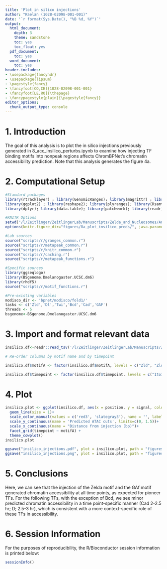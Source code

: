 ```yaml
---
title: 'Plot in silico injections'
author: "Kaelan (1028-02098-001-001)"
date: '`r format(Sys.Date(), "%B %d, %Y")`'
output:
  html_document:
    depth: 3
    theme: sandstone
    toc: yes
    toc_float: yes
  pdf_document:
    toc: yes
  word_document:
    toc: yes
header-includes:
- \usepackage{fancyhdr}
- \usepackage{lipsum}
- \pagestyle{fancy}
- \fancyfoot[CO,CE]{1028-02098-001-001}
- \fancyfoot[LE,RO]{\thepage}
- \fancypagestyle{plain}{\pagestyle{fancy}}
editor_options:
  chunk_output_type: console
---
```


# 1. Introduction

The goal of this analysis is to plot the in silico injections previously generated in 8_acc_insilico_perturbs.ipynb to examine how injecting TF binding motifs into nonpeak regions affects ChromBPNet's chromatin accessibility prediction. Note that this analysis generates the figure 4a. 

# 2. Computational Setup

```r
#Standard packages
library(rtracklayer) ; library(GenomicRanges); library(magrittr) ; library(Biostrings)
library(ggplot2) ; library(reshape2); library(plyranges); library(Rsamtools); library(ggpubr)
library(dplyr); library(data.table); library(patchwork); library(readr); library(testit); library(cowplot)

#KNITR Options
setwd("/l/Zeitlinger/ZeitlingerLab/Manuscripts/Zelda_and_Nucleosomes/Analysis/analysis/")
options(knitr.figure_dir="figures/8a_plot_insilico_preds/", java.parameters = "- Xmx6g")

#Lab sources
source("scripts/r/granges_common.r")
source("scripts/r/metapeak_common.r")
source("scripts/r/knitr_common.r")
source("scripts/r/caching.r")
source("scripts/r/metapeak_functions.r")

#Specific sources
library(ggseqlogo)
library(BSgenome.Dmelanogaster.UCSC.dm6)
library(rhdf5)
source("scripts/r/motif_functions.r")

#Pre-existing variables
modisco_dir <- 'bpnet/modisco/fold1/'
tasks <- c('Zld','Dl','Twi','Bcd','Cad','GAF')
threads <- 5
bsgenome<-BSgenome.Dmelanogaster.UCSC.dm6

```

# 3. Import and format relevant data

```r

insilico.df<-readr::read_tsv('/l/Zeitlinger/ZeitlingerLab/Manuscripts/Zelda_and_Nucleosomes/Analysis/analysis/tsv/perturbs/accessibility/insilico/insilico_inj_profiles_nonpeak_seq.tsv.gz')

# Re-order columns by motif name and by timepoint

insilico.df$motifA <- factor(insilico.df$motifA, levels = c("Zld", "Zld-lowaff", "Zld-lowestaff", "Gaf", "Cad", "Dl", "Twi", "Bcd"))

insilico.df$timepoint <- factor(insilico.df$timepoint, levels = c("1to15", "15to2", "2to25", "25to3"))

```

# 4. Plot

```r

insilico.plot <- ggplot(insilico.df, aes(x = position, y = signal, color = type, fill = type))+
  geom_line(size = 1)+
  scale_color_manual(values = c('red3', 'slategray3'), name = '', labels = c("Motif", "No motif"))+
  scale_y_continuous(name = 'Predicted ATAC cuts', limits=c(0, 1.5))+
  scale_x_continuous(name = "Distance from injection (bp)")+
  facet_grid(timepoint ~ motifA) +
  theme_cowplot()
insilico.plot

ggsave("insilico_injections.pdf", plot = insilico.plot, path = "figures/8a_plot_insilico_preds/", width = 60, height = 25, units = "cm")
ggsave("insilico_injections.png", plot = insilico.plot, path = "figures/8a_plot_insilico_preds/", width = 60, height = 25, units = "cm")

```

# 5. Conclusions

Here, we can see that the injection of the Zelda motif and the GAf motif generated chromatin accessibility at all time points, as expected for pioneer TFs. For the following TFs, with the exception of Bcd, we see minor predicted chromatin accessibility in a time point-specific manner (Cad 2-2.5 hr; D; 2.5-3 hr), which is consistent with a more context-specific role of these TFs in accessibility. 

# 6. Session Information

For the purposes of reproducibility, the R/Bioconductor session information is printed below:

```r
sessionInfo()
```
